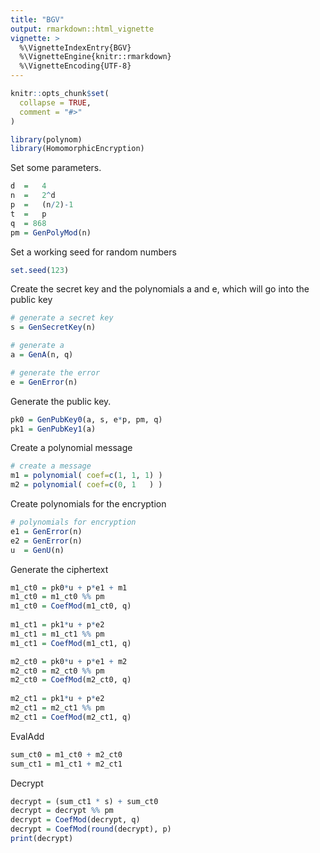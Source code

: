 ```yaml
---
title: "BGV"
output: rmarkdown::html_vignette
vignette: >
  %\VignetteIndexEntry{BGV}
  %\VignetteEngine{knitr::rmarkdown}
  %\VignetteEncoding{UTF-8}
---
```


```r
knitr::opts_chunk$set(
  collapse = TRUE,
  comment = "#>"
)
```

```r
library(polynom)
library(HomomorphicEncryption)
```

Set some parameters.
```r
d  =   4
n  =   2^d
p  =   (n/2)-1
t  =   p
q  = 868
pm = GenPolyMod(n)
```

Set a working seed for random numbers
```r
set.seed(123)
```

Create the secret key and the polynomials a and e, which will go into the public key
```r
# generate a secret key
s = GenSecretKey(n)

# generate a
a = GenA(n, q)

# generate the error
e = GenError(n)
```

Generate the public key.
```r
pk0 = GenPubKey0(a, s, e*p, pm, q)
pk1 = GenPubKey1(a)
```

Create a polynomial message
```r
# create a message
m1 = polynomial( coef=c(1, 1, 1) )
m2 = polynomial( coef=c(0, 1   ) )
```

Create polynomials for the encryption
```r
# polynomials for encryption
e1 = GenError(n)
e2 = GenError(n)
u  = GenU(n)
```

Generate the ciphertext
```r
m1_ct0 = pk0*u + p*e1 + m1
m1_ct0 = m1_ct0 %% pm
m1_ct0 = CoefMod(m1_ct0, q)
  
m1_ct1 = pk1*u + p*e2
m1_ct1 = m1_ct1 %% pm
m1_ct1 = CoefMod(m1_ct1, q)

m2_ct0 = pk0*u + p*e1 + m2
m2_ct0 = m2_ct0 %% pm
m2_ct0 = CoefMod(m2_ct0, q)
  
m2_ct1 = pk1*u + p*e2
m2_ct1 = m2_ct1 %% pm
m2_ct1 = CoefMod(m2_ct1, q)
```

EvalAdd
```r
sum_ct0 = m1_ct0 + m2_ct0
sum_ct1 = m1_ct1 + m2_ct1
```


Decrypt
```r
decrypt = (sum_ct1 * s) + sum_ct0
decrypt = decrypt %% pm
decrypt = CoefMod(decrypt, q)
decrypt = CoefMod(round(decrypt), p)
print(decrypt)
```
